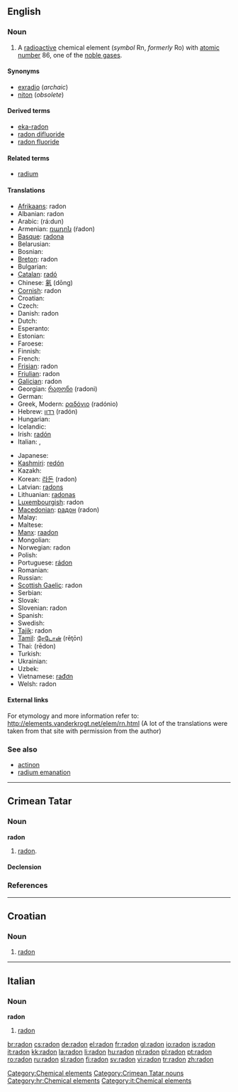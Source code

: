 {{see|Radon}}
==English==
{{elements|Rn|astatine|At|francium|Fr}}

===Noun===
{{en-noun|-}}
{{wikipedia}}

# A [[radioactive]] chemical element (''symbol'' Rn, ''formerly'' Ro) with [[atomic number]] 86, one of the [[noble gas]]es.

====Synonyms====
*[[exradio]] (''archaic'')
*[[niton]] (''obsolete'')

====Derived terms====
*[[eka-radon]]
*[[radon difluoride]]
*[[radon fluoride]]

====Related terms====
*[[radium]]<!--after which radon is named-->

====Translations====
{{top}}
* [[Afrikaans]]: radon
* Albanian: radon {{g|Albanian}}
* Arabic: {{ARchar|[[رادون]]}} (rá:dun) {{m}}
* Armenian: [[ռադոն]] (ŕadon)
* [[Basque]]: [[radona]]
* Belarusian: {{t-|be|радон|m|tr=radón|sc=Cyrl|xs=Belarusian}}
* Bosnian: {{t-|bs|radon|m}}
* [[Breton]]: radon {{g|Breton}}
* Bulgarian: {{t-|bg|радон|m|tr=radón|sc=Cyrl}}
* [[Catalan]]: [[radó]] {{m}}
* Chinese: [[氡]] (dōng)
* [[Cornish]]: radon {{g|Cornish}}
* Croatian: {{t-|hr|radon|m}}
* Czech: {{t+|cs|radon|m}}
* Danish: radon {{g|Danish}}
* Dutch: {{t+|nl|radon|n}}
* Esperanto: {{t-|eo|radono|xs=Esperanto}}
* Estonian: {{t-|et|radoon}}
* Faroese: {{t-|fo|radon|n|xs=Faroese}}
* Finnish: {{t+|fi|radon}}
* French: {{t+|fr|radon|m}}
* [[Frisian]]: radon {{g|Frisian}}
* [[Friulian]]: radon {{m}}
* [[Galician]]: radon {{m}}
* Georgian: [[რადონი]] (radoni)
* German: {{t+|de|Radon|n}}
* Greek, Modern: [[ραδόνιο]] (radónio) {{n}}
* Hebrew: [[רדון]] (radón) {{m}}
* Hungarian: {{t+|hu|radon}}
* Icelandic: {{t+|is|radon|n}}
* Irish: [[radón]] {{m}}
* Italian: {{t+|it|radon|m}}, {{t+|it|rado|m}}
{{mid}}
* Japanese: {{t+|ja|ラドン|tr=radon|sc=Jpan}}
* [[Kashmiri]]: [[redón]]
* Kazakh: {{t-|kk|радон|tr=radon|sc=Cyrl|xs=Kazakh}}
* Korean: [[라돈]] (radon)
* Latvian: [[radons]] {{g|Latvian}}
* Lithuanian: [[radonas]] {{g|Lithuanian}}
* [[Luxembourgish]]: radon
* [[Macedonian]]: [[радон]] (radon) {{m}}
* Malay: {{t-|ms|radon|xs=Malay}}
* Maltese: {{t-|mt|radon|m|xs=Maltese}}
* [[Manx]]: [[raadon]] {{g|Manx}}
* Mongolian: {{t-|mn|радон|tr=radon|sc=Cyrl|xs=Mongolian}}
* Norwegian: radon {{g|Norwegian}}
* Polish: {{t+|pl|radon|m}}
* Portuguese: [[rádon]] {{m}}
* Romanian: {{t+|ro|radon|n}}
* Russian: {{t-|ru|радон|m|tr=radón|sc=Cyrl}}
* [[Scottish Gaelic]]: radon {{g|Scottish Gaelic}}
* Serbian: {{t-|sr|радон|m|tr=radon|sc=Cyrl}}
* Slovak: {{t-|sk|radon|m}}
* Slovenian: radon {{m}}
* Spanish: {{t+|es|radón|m}}
* Swedish: {{t+|sv|radon|n}}
* [[Tajik]]: radon
* [[Tamil]]: [[ரேடோன்]] (rēţōn)
* Thai: {{THchar|[[เรดอน]]}} (rēdon)
* Turkish: {{t+|tr|radon}}
* Ukrainian: {{t-|uk|радон|m|tr=radón|sc=Cyrl|xs=Ukrainian}}
* Uzbek: {{t-|uz|радон|tr=radon|sc=Cyrl|xs=Uzbek}}
* Vietnamese: [[rađơn]]
* Welsh: radon {{g|Welsh}}
{{bottom}}

====External links====
For etymology and more information refer to:
http://elements.vanderkrogt.net/elem/rn.html
(A lot of the translations were taken from that site with permission from the author)

===See also===
*[[actinon]]
*[[radium emanation]]

[[Category:Chemical elements]]

----

==Crimean Tatar==

===Noun===
'''radon'''

# [[radon#English|radon]].

====Declension====
{{crh-latin-noun|nıñ|ğa|nı|da|dan}}

===References===
{{R:Useinov-Mireev 2002}}

[[Category:Crimean Tatar nouns]]

----

==Croatian==

===Noun===
{{hr-noun|m}}

# [[#English|radon]]

[[Category:hr:Chemical elements]]

----

==Italian==

===Noun===
'''radon''' {{m}}

# [[radon#English|radon]]

[[Category:it:Chemical elements]]

[[br:radon]]
[[cs:radon]]
[[de:radon]]
[[el:radon]]
[[fr:radon]]
[[gl:radon]]
[[io:radon]]
[[is:radon]]
[[it:radon]]
[[kk:radon]]
[[la:radon]]
[[li:radon]]
[[hu:radon]]
[[nl:radon]]
[[pl:radon]]
[[pt:radon]]
[[ro:radon]]
[[ru:radon]]
[[sl:radon]]
[[fi:radon]]
[[sv:radon]]
[[vi:radon]]
[[tr:radon]]
[[zh:radon]]